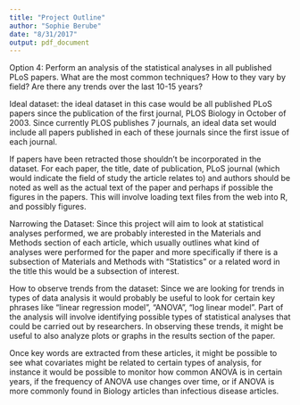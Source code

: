```yaml
---
title: "Project Outline"
author: "Sophie Berube"
date: "8/31/2017"
output: pdf_document
---
```

Option 4: Perform an analysis of the statistical analyses in all published PLoS papers. What are the most common techniques? How to they vary by field? Are there any trends over the last 10-15 years?




Ideal dataset: the ideal dataset in this case would be all published PLoS papers since the publication of the first journal, PLOS Biology in October of 2003. Since currently PLOS publishes 7 journals, an ideal data set would include all papers published in each of these journals since the first issue of each journal. 

If papers have been retracted those shouldn't be incorporated in the dataset. For each paper, the title, date of publication, PLoS journal (which would indicate the field of study the article relates to) and authors should be noted as well as the actual text of the paper and perhaps if possible the figures in the papers. This will involve loading text files from the web into R, and possibly figures. 


Narrowing the Dataset: Since this project will aim to look at statistical analyses performed, we are probably interested in the Materials and Methods section of each article, which usually outlines what kind of analyses were performed for the paper and more specifically if there is a subsection of Materials and Methods with "Statistics" or a related word in the title this would be a subsection of interest.

How to observe trends from the dataset: Since we are looking for trends in types of data analysis it would probably be useful to look for certain key phrases like "linear regression model", "ANOVA", "log linear model". Part of the analysis will involve identifying possible types of statistical analyses that could be carried out by researchers. In observing these trends, it might be useful to also analyze plots or graphs in the results section of the paper. 

Once key words are extracted from these articles, it might be possible to see what covariates might be related to certain types of analysis, for instance it would be possible to monitor how common ANOVA is in certain years, if the frequency of ANOVA use changes over time, or if ANOVA is more commonly found in Biology articles than infectious disease articles. 



